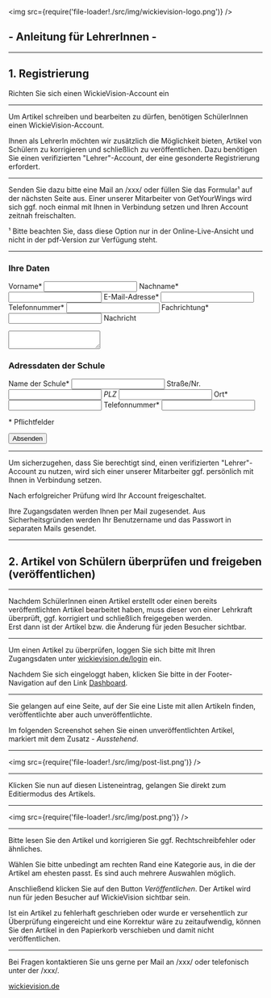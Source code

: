 
<Head>
  <title>Wickie Vision für Lehrer</title>
  <link rel="icon" href="./src/img/favicon.jpg" sizes="32x32" />
  <meta name="description" content="WickieVision-Anleitung für Lehrer" />
</Head>

<img src={require('file-loader!./src/img/wickievision-logo.png')} />

## - Anleitung für LehrerInnen -

---

## 1. Registrierung

Richten Sie sich einen WickieVision-Account ein

---

Um Artikel schreiben und bearbeiten zu dürfen, benötigen SchülerInnen einen WickieVision-Account.

Ihnen als LehrerIn möchten wir zusätzlich die Möglichkeit bieten, Artikel von Schülern zu korrigieren und schließlich zu veröffentlichen.
Dazu benötigen Sie einen verifizierten "Lehrer"-Account, der eine gesonderte Registrierung erfordert.

---

Senden Sie dazu bitte eine Mail an /xxx/ oder füllen Sie das Formular¹ auf der nächsten Seite aus.
Einer unserer Mitarbeiter von GetYourWings wird sich ggf. noch einmal mit Ihnen in Verbindung setzen und Ihren Account zeitnah freischalten.

<FootNote>
  ¹ Bitte beachten Sie, dass diese Option nur in der Online-Live-Ansicht und
  nicht in der pdf-Version zur Verfügung steht.
</FootNote>

---

<RegistrationForm>
<form
  method="post"
  action="#"
>

### Ihre Daten

  <label htmlFor="givenname">Vorname*</label>
  <input type="text" name="givenname" required />
  <label htmlFor="surname">Nachname*</label>
  <input type="text" name="surname" required />
  <label htmlFor="email">E-Mail-Adresse*</label>
  <input type="email" name="email" required />
  <label htmlFor="phone-private">Telefonnummer*</label>
  <input type="number" name="phone-private" required />
  <label htmlFor="subjectarea">Fachrichtung*</label>
  <input type="text" name="subjectarea" required />
  <label htmlFor="message">Nachricht</label>
  <textarea name="message"></textarea>

### Adressdaten der Schule

  <label htmlFor="school">Name der Schule*</label>
  <input type="text" name="school" required />
  <label htmlFor="address">Straße/Nr.*</label>
  <input type="text" name="address" required />
  <label htmlFor="zip">PLZ*</label>
  <input type="number" name="zip" required />
  <label htmlFor="city">Ort*</label>
  <input type="text" name="city" required />
  <label htmlFor="phone">Telefonnummer*</label>
  <input type="number" name="phone" required />

<FootNote>* Pflichtfelder</FootNote>

<input type="submit" name="submit" value="Absenden" />

</form>

</RegistrationForm>

---

Um sicherzugehen, dass Sie berechtigt sind, einen verifizierten "Lehrer"-Account zu nutzen, wird sich einer unserer Mitarbeiter ggf. persönlich mit Ihnen in Verbindung setzen.

Nach erfolgreicher Prüfung wird Ihr Account freigeschaltet.

Ihre Zugangsdaten werden Ihnen per Mail zugesendet. Aus Sicherheitsgründen werden Ihr Benutzername und das Passwort in separaten Mails gesendet.

---

## 2. Artikel von Schülern überprüfen und freigeben (veröffentlichen)

---

Nachdem SchülerInnen einen Artikel erstellt oder einen bereits veröffentlichten Artikel bearbeitet haben, muss dieser von einer Lehrkraft überprüft, ggf. korrigiert und schließlich freigegeben werden.  
Erst dann ist der Artikel bzw. die Änderung für jeden Besucher sichtbar.

---

Um einen Artikel zu überprüfen, loggen Sie sich bitte mit Ihren Zugangsdaten unter [wickievision.de/login](https://wickievision.de/login) ein.

Nachdem Sie sich eingeloggt haben, klicken Sie bitte in der Footer-Navigation auf den Link [Dashboard](https://wickievision.de/wp-admin/edit.php?post_type=pauple_helpie).

---

Sie gelangen auf eine Seite, auf der Sie eine Liste mit allen Artikeln finden, veröffentlichte aber auch unveröffentlichte.

Im folgenden Screenshot sehen Sie einen unveröffentlichten Artikel, markiert mit dem Zusatz _- Ausstehend_.

---

<img src={require('file-loader!./src/img/post-list.png')} />

---

Klicken Sie nun auf diesen Listeneintrag, gelangen Sie direkt zum Editiermodus des Artikels.

---

<img src={require('file-loader!./src/img/post.png')} />

---

Bitte lesen Sie den Artikel und korrigieren Sie ggf. Rechtschreibfehler oder ähnliches.

Wählen Sie bitte unbedingt am rechten Rand eine Kategorie aus, in die der Artikel am ehesten passt. Es sind auch mehrere Auswahlen möglich.

Anschließend klicken Sie auf den Button _Veröffentlichen_. Der Artikel wird nun für jeden Besucher auf WickieVision sichtbar sein.

Ist ein Artikel zu fehlerhaft geschrieben oder wurde er versehentlich zur Überprüfung eingereicht und eine Korrektur wäre zu zeitaufwendig, können Sie den Artikel in den Papierkorb verschieben und damit nicht veröffentlichen.

---

Bei Fragen kontaktieren Sie uns gerne per Mail an /xxx/ oder telefonisch unter der /xxx/.

[wickievision.de](https://wickievision.de/)
